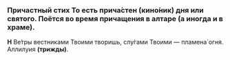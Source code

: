 
### Причастный стих <Tooltip>То есть прича́стен (кино́ник) дня или святого. Поётся во время прича­ще­ния в алтаре (а иногда и в храме).</Tooltip>

**Н** Ве́тры вестниками Твоими творишь, слу́гами Твоими — пламена́ огня. Аллилуия **(трижды)**.
